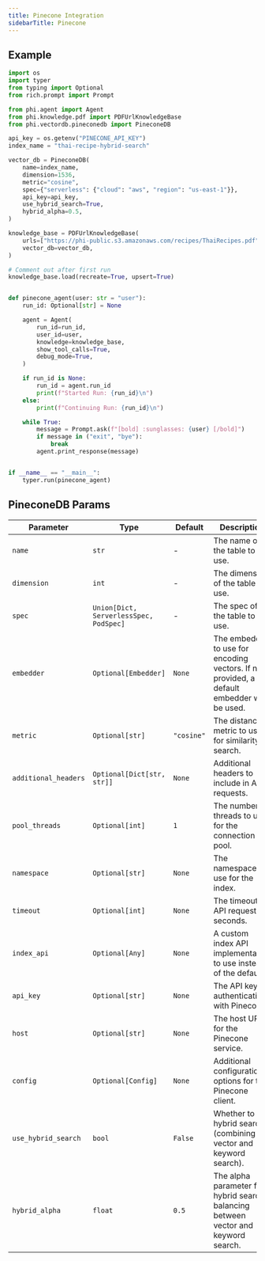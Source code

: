 ```yaml
---
title: Pinecone Integration
sidebarTitle: Pinecone
---
```


## Example

```python
import os
import typer
from typing import Optional
from rich.prompt import Prompt

from phi.agent import Agent
from phi.knowledge.pdf import PDFUrlKnowledgeBase
from phi.vectordb.pineconedb import PineconeDB

api_key = os.getenv("PINECONE_API_KEY")
index_name = "thai-recipe-hybrid-search"

vector_db = PineconeDB(
    name=index_name,
    dimension=1536,
    metric="cosine",
    spec={"serverless": {"cloud": "aws", "region": "us-east-1"}},
    api_key=api_key,
    use_hybrid_search=True,
    hybrid_alpha=0.5,
)

knowledge_base = PDFUrlKnowledgeBase(
    urls=["https://phi-public.s3.amazonaws.com/recipes/ThaiRecipes.pdf"],
    vector_db=vector_db,
)

# Comment out after first run
knowledge_base.load(recreate=True, upsert=True)


def pinecone_agent(user: str = "user"):
    run_id: Optional[str] = None

    agent = Agent(
        run_id=run_id,
        user_id=user,
        knowledge=knowledge_base,
        show_tool_calls=True,
        debug_mode=True,
    )

    if run_id is None:
        run_id = agent.run_id
        print(f"Started Run: {run_id}\n")
    else:
        print(f"Continuing Run: {run_id}\n")

    while True:
        message = Prompt.ask(f"[bold] :sunglasses: {user} [/bold]")
        if message in ("exit", "bye"):
            break
        agent.print_response(message)


if __name__ == "__main__":
    typer.run(pinecone_agent)


```

## PineconeDB Params

| Parameter | Type | Default | Description |
|-----------|------|---------|-------------|
| `name` | `str` | - | The name of the table to use. |
| `dimension` | `int` | - | The dimension of the table to use. |
| `spec` | `Union[Dict, ServerlessSpec, PodSpec]` | - | The spec of the table to use. |
| `embedder` | `Optional[Embedder]` | `None` | The embedder to use for encoding vectors. If not provided, a default embedder will be used. |
| `metric` | `Optional[str]` | `"cosine"` | The distance metric to use for similarity search. |
| `additional_headers` | `Optional[Dict[str, str]]` | `None` | Additional headers to include in API requests. |
| `pool_threads` | `Optional[int]` | `1` | The number of threads to use for the connection pool. |
| `namespace` | `Optional[str]` | `None` | The namespace to use for the index. |
| `timeout` | `Optional[int]` | `None` | The timeout for API requests in seconds. |
| `index_api` | `Optional[Any]` | `None` | A custom index API implementation to use instead of the default. |
| `api_key` | `Optional[str]` | `None` | The API key for authentication with Pinecone. |
| `host` | `Optional[str]` | `None` | The host URL for the Pinecone service. |
| `config` | `Optional[Config]` | `None` | Additional configuration options for the Pinecone client. |
| `use_hybrid_search` | `bool` | `False` | Whether to use hybrid search (combining vector and keyword search). |
| `hybrid_alpha` | `float` | `0.5` | The alpha parameter for hybrid search, balancing between vector and keyword search. |
